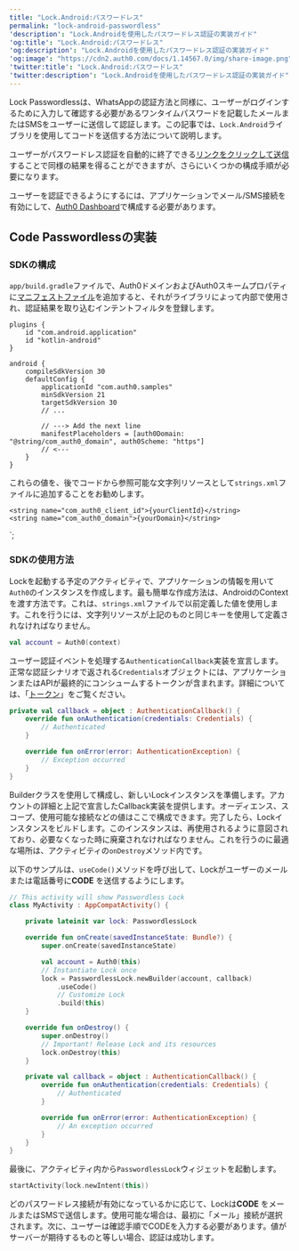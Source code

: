 ```yaml
---
title: "Lock.Android:パスワードレス"
permalink: "lock-android-passwordless"
'description': "Lock.Androidを使用したパスワードレス認証の実装ガイド"
'og:title': "Lock.Android:パスワードレス"
'og:description': "Lock.Androidを使用したパスワードレス認証の実装ガイド"
'og:image': "https://cdn2.auth0.com/docs/1.14567.0/img/share-image.png"
'twitter:title': "Lock.Android:パスワードレス"
'twitter:description': "Lock.Androidを使用したパスワードレス認証の実装ガイド"
---
```



Lock <Tooltip data-tooltip-id="react-containers-DefinitionTooltip-0" href="/docs/ja-jp/glossary?term=passwordless" tip="パスワードレス: 最初の要素としてパスワードに依存しない認証の形式。" cta="用語集の表示">Passwordless</Tooltip>は、WhatsAppの認証方法と同様に、ユーザーがログインするために入力して確認する必要があるワンタイムパスワードを記載したメールまたはSMSをユーザーに送信して認証します。この記事では、`Lock.Android`ライブラリを使用してコードを送信する方法について説明します。

ユーザーがパスワードレス認証を自動的に終了できる[リンクをクリックして送信](/docs/ja-jp/libraries/lock-android/lock-android-passwordless-with-magic-link)することで同様の結果を得ることができますが、さらにいくつかの構成手順が必要になります。

ユーザーを認証できるようにするには、アプリケーションでメール/SMS接続を有効にして、[Auth0 Dashboard](https://manage.auth0.com/#/connections/passwordless)で構成する必要があります。

## Code Passwordlessの実装

### SDKの構成

`app/build.gradle`ファイルで、Auth0ドメインおよびAuth0スキームプロパティに[マニフェストファイル](https://developer.android.com/studio/build/manifest-build-variables.html)を追加すると、それがライブラリによって内部で使用され、認証結果を取り込むインテントフィルタを登録します。

``` lines
plugins {
    id "com.android.application"
    id "kotlin-android"
}

android {
    compileSdkVersion 30
    defaultConfig {
        applicationId "com.auth0.samples"
        minSdkVersion 21
        targetSdkVersion 30
        // ...

        // ---> Add the next line
        manifestPlaceholders = [auth0Domain: "@string/com_auth0_domain", auth0Scheme: "https"]
        // <---
    }
}
```

これらの値を、後でコードから参照可能な文字列リソースとして`strings.xml`ファイルに追加することをお勧めします。

    <string name="com_auth0_client_id">{yourClientId}</string>
    <string name="com_auth0_domain">{yourDomain}</string>
</resources>`;

<AuthCodeBlock children={codeExample} language="xml" />

### SDKの使用方法

Lockを起動する予定のアクティビティで、アプリケーションの情報を用いて`Auth0`のインスタンスを作成します。最も簡単な作成方法は、AndroidのContextを渡す方法です。これは、`strings.xml`ファイルで以前定義した値を使用します。これを行うには、文字列リソースが上記のものと同じキーを使用して定義されなければなりません。

```kotlin lines
val account = Auth0(context)
```

ユーザー認証イベントを処理する`AuthenticationCallback`実装を宣言します。正常な認証シナリオで返される`Credentials`オブジェクトには、アプリケーションまたはAPIが最終的にコンシュームするトークンが含まれます。詳細については、「[トークン](/docs/ja-jp/secure/tokens)」をご覧ください。

```kotlin lines
private val callback = object : AuthenticationCallback() {
    override fun onAuthentication(credentials: Credentials) {
        // Authenticated
    }

    override fun onError(error: AuthenticationException) {
        // Exception occurred
    }
}
```

Builderクラスを使用して構成し、新しいLockインスタンスを準備します。アカウントの詳細と上記で宣言したCallback実装を提供します。オーディエンス、スコープ、使用可能な接続などの値はここで構成できます。完了したら、Lockインスタンスをビルドします。このインスタンスは、再使用されるように意図されており、必要なくなった時に廃棄されなければなりません。これを行うのに最適な場所は、アクティビティの`onDestroy`メソッド内です。

以下のサンプルは、`useCode()`メソッドを呼び出して、Lockがユーザーのメールまたは電話番号に**CODE** を送信するようにします。

```kotlin lines
// This activity will show Passwordless Lock
class MyActivity : AppCompatActivity() {

    private lateinit var lock: PasswordlessLock

    override fun onCreate(savedInstanceState: Bundle?) {
        super.onCreate(savedInstanceState)

        val account = Auth0(this)
        // Instantiate Lock once
        lock = PasswordlessLock.newBuilder(account, callback)
            .useCode()
            // Customize Lock
            .build(this)
    }

    override fun onDestroy() {
        super.onDestroy()
        // Important! Release Lock and its resources
        lock.onDestroy(this)
    }

    private val callback = object : AuthenticationCallback() {
        override fun onAuthentication(credentials: Credentials) {
            // Authenticated
        }

        override fun onError(error: AuthenticationException) {
            // An exception occurred
        }
    }
}
```

最後に、アクティビティ内から`PasswordlessLock`ウィジェットを起動します。

```kotlin lines
startActivity(lock.newIntent(this))
```

どのパスワードレス接続が有効になっているかに応じて、Lockは**CODE** をメールまたはSMSで送信します。使用可能な場合は、最初に「メール」接続が選択されます。次に、ユーザーは確認手順でCODEを入力する必要があります。値がサーバーが期待するものと等しい場合、認証は成功します。